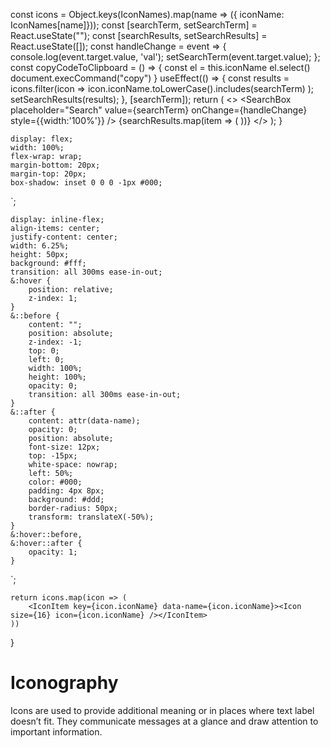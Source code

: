 


  const icons = Object.keys(IconNames).map(name => ({ iconName: IconNames[name]}));
  const [searchTerm, setSearchTerm] = React.useState("");
  const [searchResults, setSearchResults] = React.useState([]);
  const handleChange = event => {
    console.log(event.target.value, 'val');
   setSearchTerm(event.target.value);
  };
   const copyCodeToClipboard = () => {
    const el = this.iconName
    el.select()
    document.execCommand("copy")
  }
  useEffect(() => {
    const results = icons.filter(icon =>
      icon.iconName.toLowerCase().includes(searchTerm)
    );
    setSearchResults(results);
  }, [searchTerm]);
  return (
    <>
       <SearchBox placeholder="Search" value={searchTerm} onChange={handleChange} style={{width:'100%'}} />
      <IconContainer>
         {searchResults.map(item => (
          <IconItem key={item.iconName} data-name={item.iconName}><Icon size={16} icon={item.iconName} onClick={copyCodeToClipboard}/></IconItem>
        ))}
      </IconContainer>
    </>
  );
}

    display: flex;
    width: 100%;
    flex-wrap: wrap;
    margin-bottom: 20px;
    margin-top: 20px;
    box-shadow: inset 0 0 0 -1px #000;
`;

    display: inline-flex;
    align-items: center;
    justify-content: center;
    width: 6.25%;
    height: 50px;
    background: #fff;
    transition: all 300ms ease-in-out;
    &:hover {
        position: relative;
        z-index: 1;
    }
    &::before {
        content: "";
        position: absolute;
        z-index: -1;
        top: 0;
        left: 0;
        width: 100%;
        height: 100%;
        opacity: 0;
        transition: all 300ms ease-in-out;
    }
    &::after {
        content: attr(data-name);
        opacity: 0;
        position: absolute;
        font-size: 12px;
        top: -15px;
        white-space: nowrap;
        left: 50%;
        color: #000;
        padding: 4px 8px;
        background: #ddd;
        border-radius: 50px;
        transform: translateX(-50%);
    }
    &:hover::before,
    &:hover::after {
        opacity: 1;
    }
`;

    return icons.map(icon => (
        <IconItem key={icon.iconName} data-name={icon.iconName}><Icon size={16} icon={icon.iconName} /></IconItem>
    ))
}

<Meta title="Guidelines/Iconography" />

# Iconography

Icons are used to provide additional meaning or in places where text label doesn’t fit. They communicate messages at a glance and draw attention to important information.

<IconGallery />
